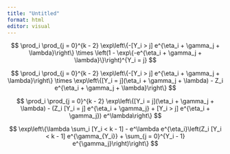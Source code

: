 ```yaml
---
title: "Untitled"
format: html
editor: visual
---
```


$$
  \prod_i \prod_{j = 0}^{k - 2} \exp\left\{-[Y_i > j] e^{\eta_i + \gamma_j + \lambda}\right\}
    \times \left(1 - \exp\{-e^{\eta_i + \gamma_j + \lambda}\}\right)^{Y_i = j}
$$

$$
  \prod_i \prod_{j = 0}^{k - 2} \exp\left\{-[Y_i > j] e^{\eta_i + \gamma_j + \lambda}\right\}
    \times 
    \exp\left\{[Y_i = j](\eta_i + \gamma_j + \lambda) - Z_i e^{\eta_i + \gamma_j + \lambda}\right\}
$$

$$
  \prod_i \prod_{j = 0}^{k - 2}
    \exp\left\{[Y_i = j](\eta_i + \gamma_j + \lambda) - (Z_i [Y_i = j] e^{\eta_i + \gamma_j} + [Y_i > j] e^{\eta_i + \gamma_j}) e^\lambda\right\}
$$


$$
  \exp\left\{\lambda \sum_i [Y_i < k - 1] - e^\lambda e^{\eta_i}\left(Z_i [Y_i < k - 1] e^{\gamma_{Y_i}} + \sum_{j = 0}^{Y_i - 1} e^{\gamma_j}\right)\right\}
$$






